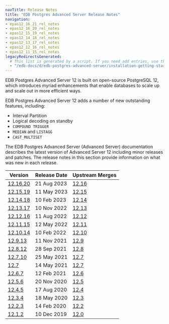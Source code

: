 ```yaml
---
navTitle: Release Notes
title: "EDB Postgres Advanced Server Release Notes"
navigation:
- epas12_16_21_rel_notes
- epas12_16_20_rel_notes
- epas12_15_19_rel_notes
- epas12_14_18_rel_notes
- epas12_13_17_rel_notes
- epas12_12_16_rel_notes
- epas12_11_15_rel_notes
legacyRedirectsGenerated:
  # This list is generated by a script. If you need add entries, use the `legacyRedirects` key.
  - "/edb-docs/d/edb-postgres-advanced-server/installation-getting-started/release-notes/12/toc.html"
---
```


EDB Postgres Advanced Server 12 is built on open-source PostgreSQL 12, which introduces myriad enhancements that enable databases to scale up and scale out in more efficient ways. 

EDB Postgres Advanced Server 12 adds a number of new outstanding features, including:

- Interval Partition
- Logical decoding on standby
- `COMPOUND TRIGGER`
- `MEDIAN` and `LISTAGG`
- `CAST_MULTISET`

The EDB Postgres Advanced Server (Advanced Server) documentation describes the latest version of Advanced Server 12 including minor releases and patches. The release notes in this section provide information on what was new in each release. 

| Version | Release Date | Upstream Merges | 
| ------- | ------------ | --------------- | 
| [12.16.20](epas12_16_20_rel_notes.mdx) | 21 Aug 2023 | [12.16](https://www.postgresql.org/docs/12/release-12-16.html)     
| [12.15.19](epas12_15_19_rel_notes.mdx) | 11 May 2023 | [12.15](https://www.postgresql.org/docs/12/release-12-15.html)           | 
| [12.14.18](epas12_14_18_rel_notes.mdx) | 10 Feb 2023 | [12.14](https://www.postgresql.org/docs/12/release-12-14.html)           | 
| [12.13.17](epas12_13_17_rel_notes.mdx) | 10 Nov 2022 | [12.13](https://www.postgresql.org/docs/12/release-12-13.html)           | 
| [12.12.16](epas12_12_16_rel_notes.mdx) | 11 Aug 2022 | [12.12](https://www.postgresql.org/docs/12/release-12-12.html)           | 
| [12.11.15](epas12_11_15_rel_notes.mdx) | 12 May 2022 | [12.11](https://www.postgresql.org/docs/12/release-12-11.html)           | 
| [12.10.14](05_epas12.10.14_rel_notes.mdx) | 10 Feb 2022 | [12.10](https://www.postgresql.org/docs/12/release-12-10.html)           | | [12.10.14](05_epas12.10.14_rel_notes.mdx) | 10 Feb 2022 | [12.10](https://www.postgresql.org/docs/12/release-12-10.html)           | 
| [12.9.13](06_epas12.9.13_rel_notes.mdx) | 11 Nov 2021| [12.9](https://www.postgresql.org/docs/12/release-12-9.html) | 
| [12.8.12](07_epas12.8.12_rel_notes.mdx) | 28 Sep 2021| [12.8](https://www.postgresql.org/docs/12/release-12-8.html) | 
| [12.7.10](08_epas12.7.10_rel_notes.mdx) | 25 May 2021| [12.7](https://www.postgresql.org/docs/12/release-12-7.html) | 
| [12.7](09_epas12.7_rel_notes.mdx)       | 14 May 2021| [12.7](https://www.postgresql.org/docs/12/release-12-7.html) | 
| [12.6.7](10_epas12.6.7_rel_notes.mdx)   | 12 Feb 2021| [12.6](https://www.postgresql.org/docs/12/release-12-6.html) | 
| [12.5.6](11_epas12.5.6_rel_notes.mdx)   | 20 Nov 2020| [12.5](https://www.postgresql.org/docs/12/release-12-5.html) | 
| [12.4.5](13_epas12.4.5_rel_notes.mdx)   | 17 Aug 2020| [12.4](https://www.postgresql.org/docs/12/release-12-4.html) | 
| [12.3.4](15_epas12.3.4_rel_notes.mdx)   | 18 May 2020| [12.3](https://www.postgresql.org/docs/12/release-12-3.html) | 
| [12.2.3](17_epas12.2.3_rel_notes.mdx)   | 14 Feb 2020| [12.2](https://www.postgresql.org/docs/12/release-12-2.html) | 
| [12.1.2](19_epas12.1.2_rel_notes.mdx)   | 10 Dec 2019| [12.0](https://www.postgresql.org/docs/12/release-12.html) | 
